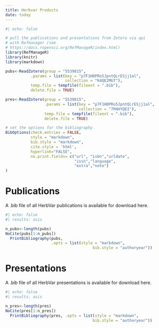 ```yaml
---
title: Herbvar Products
date: today
---
```


```r
#| echo: false

# pull the publications and presentations from Zotero via api
# with Refmanager (see
# https://docs.ropensci.org/RefManageR/index.html)
library(RefManageR)
library(knitr)
library(markdown)

pubs<-ReadZotero(group = "5539815",
           .params = list(key = "p7F1H0PRo5JpntQLrESjj1al",
                          collection = "K4QE2MGT"),
           temp.file = tempfile(fileext = ".bib"),
           delete.file = TRUE)

pres<-ReadZotero(group = "5539815",
                 .params = list(key = "p7F1H0PRo5JpntQLrESjj1al",
                                collection = "7M4HYQEI"),
                 temp.file = tempfile(fileext = ".bib"),
                 delete.file = TRUE)

# set the options for the bibliography
BibOptions(check.entries = FALSE, 
           style = "markdown", 
           bib.style = "markdown", 
           cite.style = 'html',
           hyperlink="FALSE",
           no.print.fields= c("url", "isbn","urldate",
                              "issn","language",
                              "extra","note")
)

```
# Publications {.unnumbered}

A .bib file of all HerbVar publications is available for download here.

```r
#| echo: false
#| results: asis

n_pubs<-length(pubs)
NoCite(pubs[1:n_pubs])
  PrintBibliography(pubs, 
                    .opts = list(style = "markdown",
                                      bib.style = "authoryear"))

```


# Presentations {.unnumbered}

A .bib file of all HerbVar presentations is available for download here.

```r
#| echo: false
#| results: asis

n_pres<-length(pres)
NoCite(pres[1:n_pres])
  PrintBibliography(pres, .opts = list(style = "markdown",
                                      bib.style = "authoryear"))
```

  





<!-- ::: {#refs} -->
<!-- ::: -->
